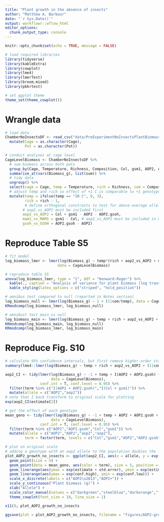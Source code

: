 ```yaml
---
title: "Plant growth in the absence of insects"
author: "Matthew A. Barbour"
date: "`r Sys.Date()`"
output: workflowr::wflow_html
editor_options:
  chunk_output_type: console
---
```


```r
knitr::opts_chunk$set(echo = TRUE, message = FALSE)

# load required libraries
library(tidyverse)
library(kableExtra)
library(cowplot)
library(lme4)
library(lmerTest)
library(broom.mixed)
library(pbkrtest)

# set ggplot theme
theme_set(theme_cowplot())
```

# Wrangle data

```r
# load data
ChamberNoInsectsDF <- read_csv("data/PreExperimentNoInsectsPlantBiomass.csv") %>%
  mutate(Cage = as.character(Cage),
         Pot = as.character(Pot))

# conduct analyses at cage level
CageLevelBiomass <- ChamberNoInsectsDF %>%
  # sum biomass across both pots
  group_by(Cage, Temperature, Richness, Composition, Col, gsm1, AOP2, AOP2.gsoh) %>%
  summarise_at(vars(Biomass_g), list(sum)) %>%
  # tidy data
  ungroup() %>%
  select(cage = Cage, temp = Temperature, rich = Richness, com = Composition, Col, gsm1, AOP2, AOP2.gsoh, Biomass_g) %>%
  # adjust temp and rich so effect of +1 C is comparable to +1 genotype
  mutate(temp = ifelse(temp == "20 C", 0, 3),
         rich = rich - 1,
         # define orthogonal constrasts to test for above-average allele effects.
        # aop2_vs_AOP2 must be included first
        aop2_vs_AOP2 = Col + gsm1 - AOP2 - AOP2.gsoh,
        mam1_vs_MAM1 = gsm1 - Col, # aop2_vs_AOP2 must be included in model
        gsoh_vs_GSOH = AOP2.gsoh - AOP2)
```

# Reproduce Table S5

```r
# fit model
log_biomass_lmer <- lmer(log(Biomass_g) ~ temp*(rich + aop2_vs_AOP2 + mam1_vs_MAM1 + gsoh_vs_GSOH) + (1|com/temp), 
                        data = CageLevelBiomass)

# reproduce table S5
anova(log_biomass_lmer, type = "1", ddf = "Kenward-Roger") %>%
  kable(., caption = "Analysis of variance for plant biomass (log transformed) in the absence of insects.", booktabs = T) %>%
  kable_styling(latex_options = c("striped", "hold_position"))

# omnibus test compared to null (reported in Notes section)
log_biomass_null <- lmer(log(Biomass_g) ~ 1 + (1|com/temp), data = CageLevelBiomass)
KRmodcomp(log_biomass_lmer, log_biomass_null)

# omnibust test main vs null
log_biomass_main <- lmer(log(Biomass_g) ~ temp + rich + aop2_vs_AOP2 + mam1_vs_MAM1 + gsoh_vs_GSOH + (1|com/temp), data = CageLevelBiomass)
KRmodcomp(log_biomass_main, log_biomass_null)
KRmodcomp(log_biomass_lmer, log_biomass_main)
```

# Reproduce Fig. S10

```r
# calculate 95% confidence intervals, but first remove higher-order statistical interactions
summary(lme4::lmer(log(Biomass_g) ~ temp + rich + aop2_vs_AOP2 + (1|com), data = CageLevelBiomass)) # dropped com:temp, because it was singular, it also doesn't matter for estimating confidence intervals for genetic effect, it would matter if we were trying to estimate temp, which we are only controlling for here.

aop2_CI <- tidy(lmer(log(Biomass_g) ~ -1 + temp + I(AOP2 + AOP2.gsoh) + I(Col + gsm1) + (1|com), 
                     data = CageLevelBiomass), 
                conf.int = T, conf.level = 0.95) %>%
  filter(term %in% c("I(AOP2 + AOP2.gsoh)","I(Col + gsm1)")) %>%
  mutate(allele = c("AOP2","aop2"))
# note that I back transform to original scale for plotting
exp(aop2_CI$estimate[2])

# get the effect of each genotype
mean_geno <- tidy(lmer(log(Biomass_g) ~ -1 + temp + AOP2 + AOP2.gsoh + Col + gsm1 + (1|com), 
                     data = CageLevelBiomass), 
                conf.int = T, conf.level = 0.95) %>%
  filter(term %in% c("AOP2","AOP2.gsoh","Col","gsm1")) %>%
  mutate(allele = c("AOP2","AOP2","aop2","aop2"),
         term = factor(term, levels = c("Col","gsm1","AOP2","AOP2.gsoh"), labels = c("Col","gsm1","AOP2","AOP2/gsoh")))

# plot on original scale
# adding a genotype with an aop2 allele to the population doubles the likelihood of species persistence
plot_AOP2_growth_no_insects <- ggplot(aop2_CI, aes(x = allele, y = exp(estimate))) +
  geom_point(size = 5) +
  geom_point(data = mean_geno, aes(color = term), size = 5, position = position_dodge(width = 0.3)) +
  geom_linerange(aes(ymax = exp(estimate + std.error), ymin = exp(estimate - std.error)), size = 1.5) +
  geom_linerange(aes(ymax = exp(conf.high), ymin = exp(conf.low))) +
  scale_x_discrete(labels = c("AOP2\u2013","AOP2+")) +
  scale_y_continuous("Plant biomass (g)") +
  xlab("Allele") + 
  scale_color_manual(values = c("darkgreen","steelblue","darkorange","firebrick1"), name = "") + 
  theme_cowplot(font_size = 18, line_size = 1)

x11(); plot_AOP2_growth_no_insects

ggsave(plot = plot_AOP2_growth_no_insects, filename = "figures/AOP2-growth-no-insects.pdf", height = 6, width = 8, device=cairo_pdf)
```

